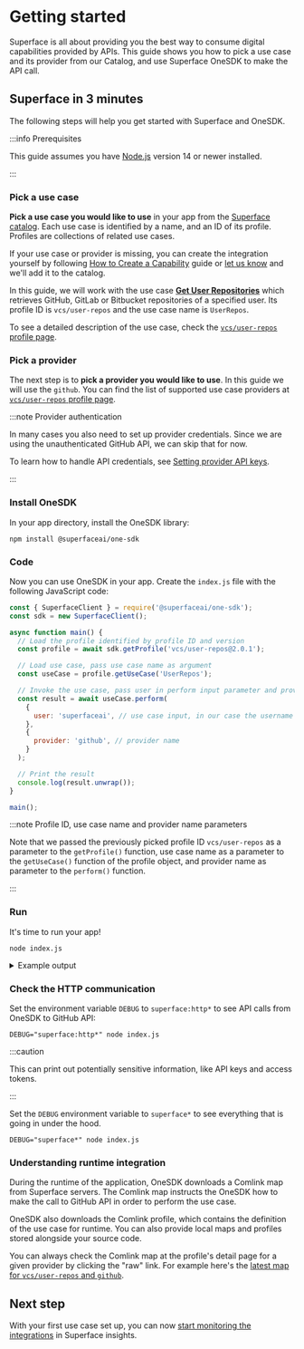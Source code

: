 
# Getting started

Superface is all about providing you the best way to consume digital capabilities provided by APIs. This guide shows you how to pick a use case and its provider from our Catalog, and use Superface OneSDK to make the API call.

## Superface in 3 minutes

The following steps will help you get started with Superface and OneSDK.

:::info Prerequisites

This guide assumes you have [Node.js](https://nodejs.dev/) version 14 or newer installed.

:::

<div class="count-steps-h3">

### Pick a use case

**Pick a use case you would like to use** in your app from the [Superface catalog](https://superface.ai/catalog). Each use case is identified by a name, and an ID of its profile. Profiles are collections of related use cases.

If your use case or provider is missing, you can create the integration yourself by following [How to Create a Capability](./guides/how-to-create.md) guide or [let us know](../support) and we'll add it to the catalog.

In this guide, we will work with the use case [**Get User Repositories**](https://superface.ai/vcs/user-repos) which retrieves GitHub, GitLab or Bitbucket repositories of a specified user. Its profile ID is `vcs/user-repos` and the use case name is `UserRepos`.

To see a detailed description of the use case, check the [`vcs/user-repos` profile page](https://superface.ai/vcs/user-repos).

### Pick a provider

The next step is to **pick a provider you would like to use**. In this guide we will use the `github`. You can find the list of supported use case providers at [`vcs/user-repos` profile page](https://superface.ai/vcs/user-repos).

:::note Provider authentication

In many cases you also need to set up provider credentials. Since we are using the unauthenticated GitHub API, we can skip that for now.

To learn how to handle API credentials, see [Setting provider API keys](guides/api-keys.md).

:::

### Install OneSDK

In your app directory, install the OneSDK library:

```shell
npm install @superfaceai/one-sdk
```

### Code

Now you can use OneSDK in your app. Create the `index.js` file with the following JavaScript code:

```js title="index.js"
const { SuperfaceClient } = require('@superfaceai/one-sdk');
const sdk = new SuperfaceClient();

async function main() {
  // Load the profile identified by profile ID and version
  const profile = await sdk.getProfile('vcs/user-repos@2.0.1');

  // Load use case, pass use case name as argument
  const useCase = profile.getUseCase('UserRepos');

  // Invoke the use case, pass user in perform input parameter and provider name in perform options
  const result = await useCase.perform(
    {
      user: 'superfaceai', // use case input, in our case the username of a GitHub user or organization
    },
    {
      provider: 'github', // provider name
    }
  );

  // Print the result
  console.log(result.unwrap());
}

main();
```

:::note Profile ID, use case name and provider name parameters

Note that we passed the previously picked profile ID `vcs/user-repos` as a parameter to the `getProfile()` function, use case name as a parameter to the `getUseCase()` function of the profile object, and provider name as parameter to the `perform()` function.

:::

<!--
:::note Profile version

Best practice is to pin your application to the latest version of the profile. By pinning the version you will get consistent output without breaking changes once new major version of the profile is published to Superface registry.

:::
-->

### Run

It's time to run your app!

```shell
node index.js
```

<details>
<summary>Example output</summary>

```js
{
  repos: [
    {
      name: 'astexplorer',
      description:
        'A web tool to explore the ASTs generated by various parsers.',
    },
    {
      name: 'banking-demo',
      description: 'Demo of Superface banking use-cases',
    },
    {
      name: 'chat-demo',
      description:
        'Express server for OAuth flow and examples of messaging use-cases for Discord and Slack',
    },
    {
      name: 'cli',
      description: 'Do not program API integrations! Install them.',
    },
    {
      name: 'demo-ballistic-sombrero',
      description: 'Demo of Koana Islands Weather Alerts provider',
    },
    {
      name: 'demo-koana-islands',
      description: 'Demo of Koana Islands Weather Alerts',
    },
    {
      name: 'demo-winter-beechnut',
      description:
        'Demo of an alternative Koana Islands Weather Alerts provider',
    },
    {
      name: 'docs',
      description: 'Superface.ai & Comlink documentation. ',
    },
    { name: 'email-demo', description: undefined },
    // ... more repositories
  ];
}
```

</details>

### Check the HTTP communication

Set the environment variable `DEBUG` to `superface:http*` to see API calls from OneSDK to GitHub API:

```shell
DEBUG="superface:http*" node index.js
```

:::caution

This can print out potentially sensitive information, like API keys and access tokens.

:::

Set the `DEBUG` environment variable to `superface*` to see everything that is going in under the hood.

```shell
DEBUG="superface*" node index.js
```

### Understanding runtime integration

During the runtime of the application, OneSDK downloads a Comlink map from Superface servers. The Comlink map instructs the OneSDK how to make the call to GitHub API in order to perform the use case.

OneSDK also downloads the Comlink profile, which contains the definition of the use case for runtime. You can also provide local maps and profiles stored alongside your source code.

You can always check the Comlink map at the profile's detail page for a given provider by clicking the "raw" link. For example here's the [latest map for `vcs/user-repos` and `github`](https://superface.ai/raw/vcs/user-repos.github@2.0.suma).

</div>

## Next step

With your first use case set up, you can now [start monitoring the integrations](./guides/integrations-monitoring.mdx) in Superface insights.
